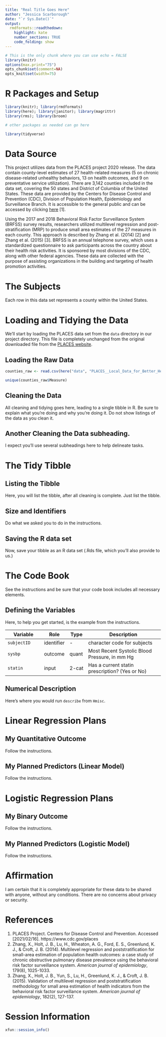 ```yaml
---
title: "Real Title Goes Here"
author: "Jessica Scarborough"
date: "`r Sys.Date()`"
output:
  rmdformats::readthedown:
    highlight: kate
    number_sections: TRUE
    code_folding: show
---
```


```r
# This is the only chunk where you can use echo = FALSE
library(knitr)
options(max.print="75")
opts_chunk$set(comment=NA) 
opts_knit$set(width=75)
```

# R Packages and Setup {-}

```r
library(knitr); library(rmdformats)
library(here); library(janitor); library(magrittr)
library(rms); library(broom)

# other packages as needed can go here

library(tidyverse)
```

# Data Source

This project utilizes data from the PLACES project 2020 release. The data contain county-level estimates of 27 health-related measures (5 on chronic disease-related unhealthy behaviors, 13 on health outcomes, and 9 on preventative service utilization). There are 3,142 counties included in the data set, covering the 50 states and District of Columbia of the United States. These data are provided by the Centers for Disease Control and Prevention (CDC), Division of Population Health, Epidemiology and Surveillance Branch. It is accessible to the general public and can be accessed by clicking [here](https://chronicdata.cdc.gov/500-Cities-Places/PLACES-Local-Data-for-Better-Health-County-Data-20/swc5-untb) [1].  

Using the 2017 and 2018 Behavioral Risk Factor Surveillance System (BRFSS) survey results, researchers utilized multilevel regression and post-stratification (MRP) to produce small area estimates of the 27 measures in each county. This approach is described by Zhang et al. (2014) [2] and Zhang et al. (2015) [3]. BRFSS is an annual telephone survey, which uses a standardized questionnaire to ask participants across the country about their health risk activities. It is sponsored by most divisions of the CDC, along with other federal agencies. These data are collected with the purpose of assisting organizations in the building and targeting of health promotion activities. 

# The Subjects

Each row in this data set represents a county within the United States. 

# Loading and Tidying the Data

We'll start by loading the PLACES data set from the `data` directory in our project directory. This file is completely unchanged from the original downloaded file from the [PLACES website](https://chronicdata.cdc.gov/500-Cities-Places/PLACES-Local-Data-for-Better-Health-County-Data-20/swc5-untb).

## Loading the Raw Data

```r


counties_raw <- read.csv(here("data", "PLACES__Local_Data_for_Better_Health__County_Data_2020_release.csv"))

unique(counties_raw$Measure)
```

## Cleaning the Data

All cleaning and tidying goes here, leading to a single tibble in R. Be sure to explain what you're doing and why you're doing it. Do not show listings of the data as you clean it. 

## Another Cleaning the Data subheading.

I expect you'll use several subheadings here to help delineate tasks.

# The Tidy Tibble

## Listing the Tibble

Here, you will list the tibble, after all cleaning is complete. Just list the tibble.

## Size and Identifiers

Do what we asked you to do in the instructions.

## Saving the R data set

Now, save your tibble as an R data set (.Rds file, which you'll also provide to us.)

# The Code Book

See the instructions and be sure that your code book includes all necessary elements.

## Defining the Variables

Here, to help you get started, is the example from the instructions.

Variable | Role | Type | Description
-------- | ---- | ---- | -----------------
`subjectID` | identifier | - | character code for subjects
`sysbp` | outcome | quant | Most Recent Systolic Blood Pressure, in mm Hg
`statin` | input | 2-cat | Has a current statin prescription? (Yes or No)


## Numerical Description

Here's where you would run `describe` from `Hmisc`.

# Linear Regression Plans

## My Quantitative Outcome

Follow the instructions.

## My Planned Predictors (Linear Model)

Follow the instructions.

# Logistic Regression Plans

## My Binary Outcome

Follow the instructions.

## My Planned Predictors (Logistic Model)

Follow the instructions.

# Affirmation 

I am certain that it is completely appropriate for these data to be shared with anyone, without any conditions. There are no concerns about privacy or security.

# References

1. PLACES Project. Centers for Disease Control and Prevention. Accessed [2021/02/16]. https://www.cdc.gov/places
2. Zhang, X., Holt, J. B., Lu, H., Wheaton, A. G., Ford, E. S., Greenlund, K. J., & Croft, J. B. (2014). Multilevel regression and poststratification for small-area estimation of population health outcomes: a case study of chronic obstructive pulmonary disease prevalence using the behavioral risk factor surveillance system. *American journal of epidemiology*, 179(8), 1025-1033.
3. Zhang, X., Holt, J. B., Yun, S., Lu, H., Greenlund, K. J., & Croft, J. B. (2015). Validation of multilevel regression and poststratification methodology for small area estimation of health indicators from the behavioral risk factor surveillance system. *American journal of epidemiology*, 182(2), 127-137.


# Session Information

```r
xfun::session_info()
```

